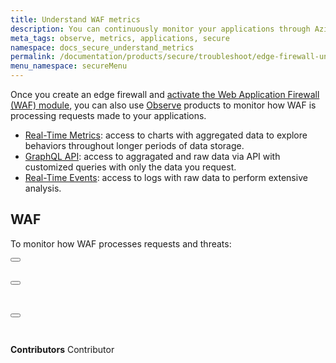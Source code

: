 ```yaml
---
title: Understand WAF metrics
description: You can continuously monitor your applications through Azion Observe products.
meta_tags: observe, metrics, applications, secure
namespace: docs_secure_understand_metrics
permalink: /documentation/products/secure/troubleshoot/edge-firewall-understand-metrics/
menu_namespace: secureMenu
---
```



Once you create an edge firewall and [activate the Web Application Firewall (WAF) module](/en/documentation/products/guides/secure/edge-firewall-configure-main-settings/#modules), you can also use [Observe](/en/documentation/products/observe/) products to monitor how WAF is processing requests made to your applications.

- [Real-Time Metrics](/en/documentation/products/real-time-metrics/): access to charts with aggregated data to explore behaviors throughout longer periods of data storage.
- [GraphQL API](/en/documentation/products/graphql-api-overview/): access to aggragated and raw data via API with customized queries with only the data you request.
- [Real-Time Events](/en/documentation/products/real-time-events/): access to logs with raw data to perform extensive analysis.

## WAF

To monitor how WAF processes requests and threats:

<Button href="/en/documentation/products/real-time-metrics/#waf" text="view aggregated metrics" variant="secondary"></Button> <br></br>

<Button href="/en/documentation/products/graphql-api-features/#datasets" text="query data" variant="secondary"></Button> <br></br>

<Button href="/en/documentation/products/real-time-events/#waf-events" text="view raw data" variant="secondary"></Button>
<br /><br />
---

**Contributors** <ContributorList>Contributor</ContributorList>
